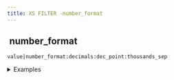 ```yaml
---
title: XS FILTER -number_format
---
```


## <img src="../assets/docuBadge (11).png" alt="" data-size="line"> number\_format <a href="#xsnumber_format" id="xsnumber_format"></a>

`value|number_format:decimals:dec_point:thousands_sep`

<details>

<summary>Examples</summary>

```javascript
1234.567|number_format:2:".":","`    // Returns "1,234.57"
1234.567|number_format:0:".":","`    // Returns "1,235"
```

</details>
